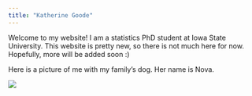 ```yaml
---
title: "Katherine Goode"
---
```

      
Welcome to my website! I am a statistics PhD student at Iowa State University. This website is pretty new, so there is not much here for now. Hopefully, more will be added soon :) 

Here is a picture of me with my family's dog. Her name is Nova.

![](./images/nova.png)